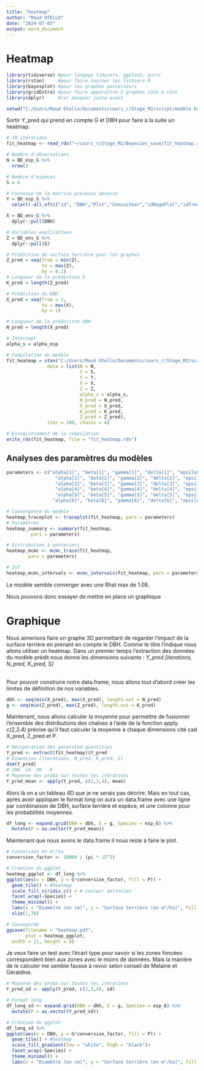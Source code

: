 ```yaml
---
title: "heatmap"
author: "Maud OTELLO"
date: "2024-07-03"
output: word_document
---
```


# Heatmap

```r
library(tidyverse) #pour langage tidyvers, ggplot2, purrr
library(rstan)     #pour faire tourner les fichiers R
library(bayesplot) #pour les graphes posterieurs
library(gridExtra) #pour faire apparaître 2 graphes côte à côte
library(dplyr)     #car masquer juste avant
```

```r
setwd("C:/Users/Maud Otello/Documents/cours_r/Stage_M2/script/modèle bayésien")
```

Sortir Y_pred qui prend en compte G et DBH pour faire à la suite un heatmap.

```r
# 10 itérations
fit_heatmap <- read_rds("~/cours_r/Stage_M2/Bayesien_save/fit_heatmap.rds")
```

```r
# Nombre d'observations
N = BD_esp_G %>%
  nrow()

# Nombre d'espèces
S = 6

# Contenue de la matrice présence absence
Y = BD_esp_G %>%
  select(-all_of(c("id", "DBH","Plot","CensusYear","idRegePlot","idTree")))

X = BD_env_G %>%
  dplyr::pull(DBH)

# Variables explicatives
Z = BD_env_G %>%
  dplyr::pull(G)

# Prédiction de surface terrière pour les graphes
Z_pred = seq(from = min(Z), 
             to = max(Z),
             by = 0.1)
# Longueur de la prédiction G
K_pred = length(Z_pred)

# Prédiction du DBH
X_pred = seq(from = 1,
             to = max(X),
             by = 1) 

# Longueur de la prédiciton DBH
N_pred = length(X_pred)

# Intercept
alpha_s = alpha_esp

# Compilation du modèle
fit_heatmap = stan("C:/Users/Maud Otello/Documents/cours_r/Stage_M2/script/modèle bayésien/m_heatmap.stan",
               data = list(N = N, 
                           S = S,
                           Y = Y,
                           X = X,
                           Z = Z,
                           alpha_s = alpha_s,
                           N_pred = N_pred,
                           X_pred = X_pred,
                           K_pred = K_pred,
                           Z_pred = Z_pred),
               iter = 100, chains = 4)

# Enregistrement de la compilation
write_rds(fit_heatmap, file = "fit_heatmap.rds")
```

## Analyses des paramètres du modèles

```r
parameters <- c("alpha[1]", "beta[1]", "gamma[1]", "delta[1]", "epsilon[1]",
                  "alpha[2]", "beta[2]", "gamma[2]", "delta[2]", "epsilon[2]",
                  "alpha[3]", "beta[3]", "gamma[3]", "delta[3]", "epsilon[3]",
                  "alpha[4]", "beta[4]", "gamma[4]", "delta[4]", "epsilon[4]",
                  "alpha[5]", "beta[5]", "gamma[5]", "delta[5]", "epsilon[5]",
                 "alpha[6]", "beta[6]", "gamma[6]", "delta[6]", "epsilon[6]")

# Convergence du modèle
heatmap_traceplot <- traceplot(fit_heatmap, pars = parameters)
# Paramètres
heatmap_summary <- summary(fit_heatmap, 
         pars = parameters)

# Distribution à posteriori
heatmap_mcmc <- mcmc_trace(fit_heatmap, 
        pars = parameters)

# Inf
heatmap_mcmc_intervals <- mcmc_intervals(fit_heatmap, pars = parameters)
```

Le modèle semble converger avec une Rhat max de 1.08.

Nous pouvons donc essayer de mettre en place un graphique

# Graphique

Nous aimerions faire un graphe 3D permettant de regarder l'impact de la surface terrière en prenant en compte le DBH. Comme le titre l'indique nous allons utiliser un heatmap. Dans un premier temps l'extraction des données du modèle prédit nous donne les dimensions suivante : *Y_pred [iterations, N_pred, K_pred, S]*

\
Pour pouvoir construire notre data.frame, nous allons tout d'abord créer les limites de définition de nos variables.

```r
dbh <- seq(min(X_pred), max(X_pred), length.out = N_pred)
g <- seq(min(Z_pred), max(Z_pred), length.out = K_pred)
```

Maintenant, nous allons calculer la moyenne pour permettre de fusionner l'ensemble des distributions des chaînes à l'aide de la fonction apply. *c(2,3,4)* précise qu'il faut calculer la moyenne à chaque dimensions cité cad X_pred, Z_pred et P.

```r
# Récupération des generated quantities
Y_pred <- extract(fit_heatmap)$Y_pred
# Dimension [iterations, N_pred, K_pred, S]
dim(Y_pred)
# 200  14  30   6
# Moyenne des proba sur toutes les itérations
Y_pred_mean <- apply(Y_pred, c(2,3,4), mean)
```

Alors là on a un tableau 4D que je ne serais pas décrire. Mais en tout cas, après avoir appliquer le format long on aura un data.frame avec une ligne par combinaison de DBH, surface terrière et espèce, et une colonne pour les probabilités moyennes.

```r
df_long <- expand.grid(DBH = dbh, G = g, Species = esp_6) %>%
  mutate(P = as.vector(Y_pred_mean))
```

Maintenant que nous avons le data.frame il nous reste à faire le plot.

```r
# Conversion en m²/ha
conversion_factor <- 10000 / (pi * 15^2)

# Création du ggplot
heatmap_ggplot <- df_long %>%
ggplot(aes(x = DBH, y = G*conversion_factor, fill = P)) +
  geom_tile() + #heatmap
  scale_fill_viridis_c() + # couleur daltonien
  facet_wrap(~Species) +
  theme_minimal() +
  labs(x = "Diamètre (en cm)", y = "Surface terrière (en m²/ha)", fill = "Probabilité")+
  xlim(1,70)

# Sauvegarde
ggsave(filename = "heatmap.pdf",
       plot = heatmap_ggplot,
  width = 11, height = 8)
```

Je veux faire un test avec l'écart type pour savoir si les zones foncées correspondent bien aux zones avec le moins de données. Mais la manière de le calculer me semble fausse à revoir selon conseil de Melaine et Géraldine.

```r
# Moyenne des proba sur toutes les itérations
Y_pred_sd <- apply(Y_pred, c(2,3,4), sd)

# Format long
df_long_sd <- expand.grid(DBH = dbh, G = g, Species = esp_6) %>%
  mutate(P = as.vector(Y_pred_sd))

# Création du ggplot
df_long_sd %>%
ggplot(aes(x = DBH, y = G*conversion_factor, fill = P)) +
  geom_tile() + #heatmap
  scale_fill_gradient(low = "white", high = "black")+ 
  facet_wrap(~Species) +
  theme_minimal() +
  labs(x = "Diamètre (en cm)", y = "Surface terrière (en m²/ha)", fill = "Présence", title = "Données", subtitle = "Les zones plus sombres indiquent une plus grande variabilité dans les prédictions")
```
